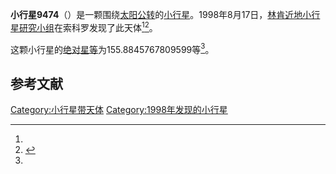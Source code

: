 {{Infobox planet
| bgcolour = #FFFFC0
| name = 9474 Cassadrury
| symbol = 
| image = 
| caption = 
| discovery = yes
| discovery_ref = 
| discoverer = [[林肯近地小行星研究小组|林肯近地小行星研究小组]]
| discovery_site = [[索科罗|索科罗]] 
| discovered = 1998年8月17日
| designations = yes
| mp_name = 
| named_after = 
| alt_names = 1998 QK15/ 1981 UD14 / 1981 UE1 / 1988 XG4 / 1997 EG48 / 1997 HB1
| mp_category = [[主带小行星|主带小行星]]
| orbit_ref = <ref name="a">[http://ssd.jpl.nasa.gov/sbdb.cgi?sstr=9474 9474 Cassadrury] {{Wayback|url=http://ssd.jpl.nasa.gov/sbdb.cgi?sstr=9474 |date=20210831014922 }}，小行星數據庫瀏覽器（JPL Small-Body Database Browser）－[[美国国家航空航天局|美国国家航空航天局]]喷气推进实验室</ref>
| epoch = 2456400.5 (2013年4月18日更新)
| aphelion = {{convert|2.708523231726913|AU|km|3|abbr=on|lk=out}}
| perihelion = {{convert|1.865801021379889|AU|km|3|abbr=on}}
| semimajor = {{convert|2.287162126553401|AU|km|3|abbr=on}}
| eccentricity = 0.184228787
| period = 1263.408671 [[日|日]]<br />3.46[[儒略年|儒略年]]
| avg_speed = 
| inclination = 5.027523624579268
| asc_node = 210.6865890073625
| mean_anomaly = 
| arg_peri = 155.8845767809599
| satellites = 
| physical_characteristics = yes
| dimensions = 
| mass = 
| density = 
| surface_grav = 
| escape_velocity = 
| sidereal_day = 
| axial_tilt = 
| pole_ecliptic_lat = 
| pole_ecliptic_lon = 
| albedo = 
| temperatures= 
| temp_name1 = 
| mean_temp_1 = 
| max_temp_1 = 
| temp_name2 = 
| max_temp_2 = 
| spectral_type = 
| abs_magnitude = 155.8845767809599
}}

'''小行星9474'''（{{lang-en|9474 Cassadrury}}）是一颗围绕[[太阳|太阳]][[公转|公转]]的[[小行星|小行星]]。1998年8月17日，[[林肯近地小行星研究小组|林肯近地小行星研究小组]]在索科罗发现了此天体<ref name="a" /><ref>{{cite news|title=小行星列表|url=http://cfa-www.harvard.edu/iau/lists/NumberedMPs.txt|accessdate=2013-07-08|newspaper=哈佛大学|archive-date=2008-05-17|archive-url=https://web.archive.org/web/20080517010638/http://cfa-www.harvard.edu/iau/lists/NumberedMPs.txt|dead-url=no}}</ref>。

这颗小行星的[[绝对星等|绝对星等]]为155.8845767809599等<ref name="a" />。

==参考文献==
{{reflist}}
{{Minor Planet Number|[[小行星9473|小行星9473]]|[[小行星9475|小行星9475]]}}

{{小天体}}

[[Category:小行星带天体|Category:小行星带天体]]
[[Category:1998年发现的小行星|Category:1998年发现的小行星]]

{{asteroid-stub}}